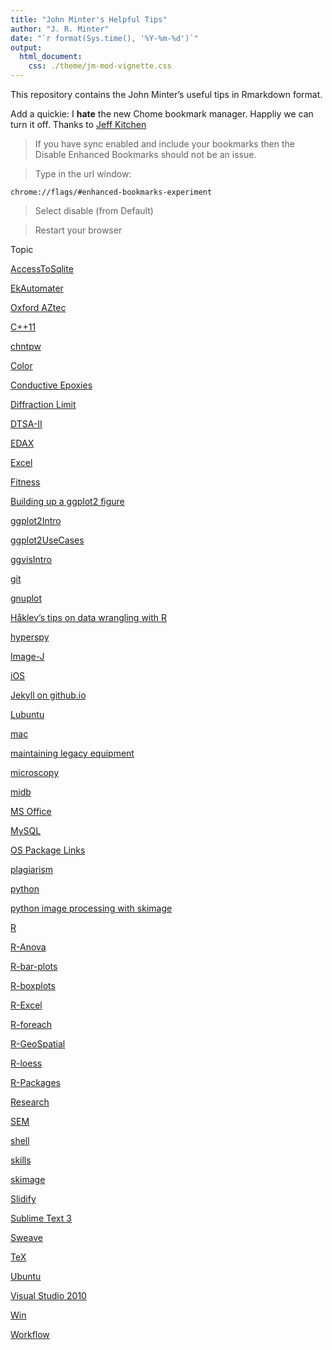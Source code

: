 ```yaml
---
title: "John Minter's Helpful Tips"
author: "J. R. Minter"
date: "`r format(Sys.time(), '%Y-%m-%d')`"
output:
  html_document:
    css: ./theme/jm-mod-vignette.css
---
```


This repository contains the John Minter's useful tips in Rmarkdown
format.

Add a quickie: I **hate** the new Chome bookmark manager. Happliy we can turn it off. Thanks to [Jeff Kitchen](https://productforums.google.com/forum/#!topic/chrome/TVHpStVuxSc)

> If you have sync enabled and include your bookmarks then the Disable Enhanced Bookmarks should not be an issue. 

> Type in the url window:

```
chrome://flags/#enhanced-bookmarks-experiment
```

> Select disable (from Default) 

> Restart your browser

Topic

[AccessToSqlite](./AccessToSqlite/AccessToSqlite.html)

[EkAutomater](./automater/automater.html)

[Oxford AZtec](./AZtec/AZtec.html)

[C++11](./C++11/C++11-Tips.html)

[chntpw](./chntpw/chntpw.html)

[Color](./color/color.html)

[Conductive Epoxies](./ConductiveEpoxy/ConductiveEpoxy.html)

[Diffraction Limit](./DiffractionLimit/DiffractionLimit.html)

[DTSA-II](./dtsa2/dtsa2.html)

[EDAX](./EDAX/EDAX.html)

[Excel](./Excel/Excel.html)

[Fitness](./fitness/fitness.html)

[Building up a ggplot2 figure](./ggplot2figure/ggplot2-figure.html)

[ggplot2Intro](./ggplot2Intro/ggplot2Intro.html)

[ggplot2UseCases](./ggplot2UseCases/ggplot2UseCases.html)

[ggvisIntro](./ggvisIntro/ggvisIntro.html)

[git](./git/git-tips.html)

[gnuplot](./gnuplot/gnuplot.html)

[Håklev's tips on data wrangling with R](./hacklev/hacklev.html)

[hyperspy](./hyperspy/hyperspy.html)

[Image-J](./ImageJ/ImageJ.html)

[iOS](./iOS/iOS.html)

[Jekyll on github.io](./jekyll-github/jekyll-github.html)

[Lubuntu](./Lubuntu/Lubuntu.html)

[mac](./mac/mac.html)

[maintaining legacy equipment](./legacy/Legacy.html)

[microscopy](./micro/micro.html)

[midb](./midb/midb.html)

[MS Office](./msOffice/msOffice.html)

[MySQL](./mysql/mysql.html)

[OS Package Links](./osPkgs/osPkgs.html)

[plagiarism](./plagiarism/plagiarism.html)

[python](./python/python.html)

[python image processing with skimage](./skimage/skimage.html)

[R](./R/R-tips.html)

[R-Anova](./R-Anova/R-Anova.html)

[R-bar-plots](./R-bar-plots/R-bar-plots.html)

[R-boxplots](./R-boxplots/R-boxplots.html)

[R-Excel](./R-Excel/R-Excel.html)

[R-foreach](./R-foreach/R-foreach.html)

[R-GeoSpatial](./R-GeoSpatial/R-GeoSpatial.html)

[R-loess](./R-loess/R-loess.html)

[R-Packages](./R-packages/R-packages.html)

[Research](./research/research.html)

[SEM](./SEM/SEM.html)

[shell](./shell/shell-tips.html)

[skills](./skills/skills.html)

[skimage](./skimage/skimage.html)

[Slidify](./Slidify/Slidify.html)

[Sublime Text 3](./ST3/ST3.html)

[Sweave](./Sweave/Sweave.html)

[TeX](./tex/tex-tips.html)

[Ubuntu](./ubuntu/ubuntu.html)

[Visual Studio 2010](./VS2010/VS2010.html)

[Win](./win/win.html)

[Workflow](./workflow/workflow.html)





 
